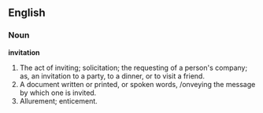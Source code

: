 ==English==

===Noun===

'''invitation'''

#The act of inviting; solicitation; the requesting of a person's company; as, an invitation to a party, to a dinner, or to visit a friend.
#A document written or printed, or spoken words, /onveying the message by which one is invited.
#Allurement; enticement.